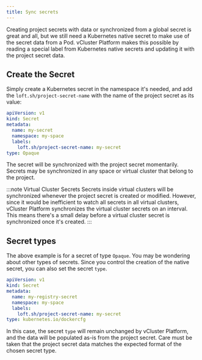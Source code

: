```yaml
---
title: Sync secrets
---
```


Creating project secrets with data or synchronized from a global secret is great and all, but we still need a Kubernetes native secret to make use of the secret data from a Pod. vCluster Platform makes this possible by reading a special label from Kubernetes native secrets and updating it with the project secret data.

## Create the Secret

Simply create a Kubernetes secret in the namespace it's needed, and add the `loft.sh/project-secret-name` with the name of the project secret as its value:

```yaml
apiVersion: v1
kind: Secret
metadata:
  name: my-secret
  namespace: my-space
  labels:
    loft.sh/project-secret-name: my-secret
type: Opaque
```

The secret will be synchronized with the project secret momentarily. Secrets may be synchronized in any space or virtual cluster that belong to the project.

:::note Virtual Cluster Secrets
Secrets inside virtual clusters will be synchronized whenever the project secret is created or modified. However, since it would be inefficient to watch all secrets in all virtual clusters, vCluster Platform synchronizes the virtual cluster secrets on an interval. This means there's a small delay before a virtual cluster secret is synchronized once it's created.
:::

## Secret types

The above example is for a secret of type `Opaque`. You may be wondering about other types of secrets. Since you control the creation of the native secret, you can also set the secret `type`.

```yaml
apiVersion: v1
kind: Secret
metadata:
  name: my-registry-secret
  namespace: my-space
  labels:
    loft.sh/project-secret-name: my-secret
type: kubernetes.io/dockercfg
```

In this case, the secret `type` will remain unchanged by vCluster Platform, and the data will be populated as-is from the project secret. Care must be taken that the project secret data matches the expected format of the chosen secret type.
